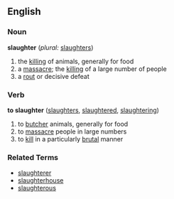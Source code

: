 ==English==
===Noun===
'''slaughter''' (''plural:'' [[slaughters]])
#the [[killing]] of animals, generally for food
#a [[massacre]]; the [[killing]] of a large number of people
#a [[rout]] or decisive defeat

===Verb===
'''to slaughter''' ([[slaughters]], [[slaughtered]], [[slaughtering]]) 

#to [[butcher]] animals, generally for food
#to [[massacre]] people in large numbers
#to [[kill]] in a particularly [[brutal]] manner

===Related Terms===
*[[slaughterer]]
*[[slaughterhouse]]
*[[slaughterous]]
